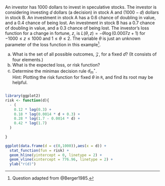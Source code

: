 An investor has 1000 dollars to invest in speculative stocks. The investor is considering investing $d$ dollars (a decision) in stock A and $(1000 - d)$ dollars in stock B. An investment in stock A has a $0.6$ chance of doubling in value, and a $0.4$ chance of being lost. An investment in stock B has a $0.7$ chance of doubling in value, and a $0.3$ chance of being lost. The investor's loss function for a change in fortune, $z$, is $L(\theta, z) = -\theta\log(0.0007 z + 1)$ for $-1000 \leq z \leq 1000$ and $1 \leq \theta \leq 2$. The variable $\theta$ is just an unknown parameter of the loss function in this example^[Question adapted from @Berger1985.].

a. What is the set of all possible outcomes, $\mathcal{Z}$, for a fixed $d$? (It consists of four elements.)
b. What is the expected loss, or risk function?
c. Determine the minimax decision rule $d^{\star}_{m}$.\
Hint: Plotting the risk function for fixed $\theta$ in `R`, and find its root may be helpful.

```r



```

```r
library(ggplot2)
risk <- function(d){
  - (
    0.12 * log(0.3) +
    0.18 * log(0.0014 * d + 0.3) +
    0.28 * log(1.7 - 0.0014 * d) +
    0.42 * log(1.7)
  )
  
}

ggplot(data.frame(d = c(0,1000)),aes(x = d)) + 
  stat_function(fun = risk) +
  geom_hline(yintercept = 0, linetype = 2) +
  geom_vline(xintercept = 776.96, linetype = 2) +
  ylab("r(d)")

```